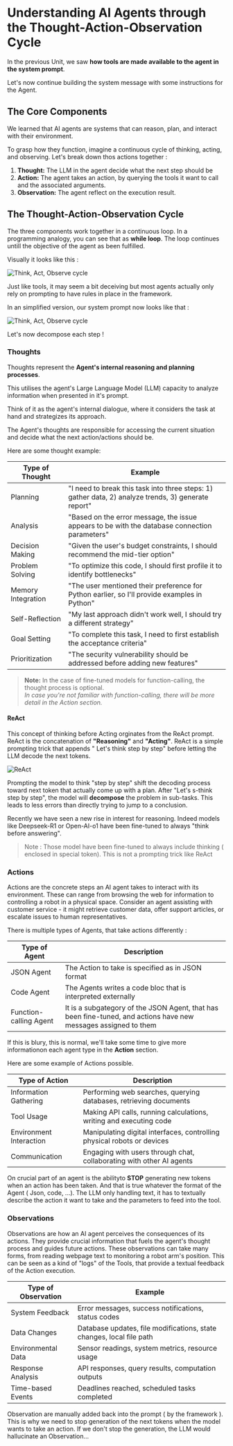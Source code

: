 # Understanding AI Agents through the Thought-Action-Observation Cycle

In the previous Unit, we saw **how tools are made available to the agent in the system prompt**. 

Let's now continue building the system message with some instructions for the Agent.

## The Core Components

We learned that AI agents are systems that can reason, plan, and interact with their environment.

To grasp how they function, imagine a continuous cycle of thinking, acting, and observing. Let's break down thos actions together :

1. **Thought:** The LLM in the agent decide what the next step should be
2. **Action:** The agent takes an action, by querying the tools it want to call and the associated arguments.
3. **Observation:** The agent reflect on the execution result.

## The Thought-Action-Observation Cycle

The three components work together in a continuous loop. In a programming analogy, you can see that as **while loop**. The loop continues untill the objective of the agent as been fulfilled.

Visually it looks like this :

<img src="https://huggingface.co/datasets/agents-course/course-images/resolve/main/en/unit1/Thought_Action_obs_cycle.gif" alt="Think, Act, Observe cycle"/>

Just like tools, it may seem a bit deceiving but most agents actually only rely on prompting to have rules in place in the framework.

In an simplified version, our system prompt now looks like that :

<img src="https://huggingface.co/datasets/agents-course/course-images/resolve/main/en/unit1/system_prompt_cycle.png" alt="Think, Act, Observe cycle"/>

Let's now decompose each step !

### Thoughts

Thoughts represent the **Agent's internal reasoning and planning processes**. 

This utilises the agent's Large Language Model (LLM) capacity to analyze information when presented in it's prompt.

Think of it as the agent's internal dialogue, where it considers the task at hand and strategizes its approach.

The Agent's thoughts are responsible for accessing the current situation and decide what the next action/actions should be.

Here are some thought example:

| Type of Thought | Example |
|----------------|---------|
| Planning | "I need to break this task into three steps: 1) gather data, 2) analyze trends, 3) generate report" |
| Analysis | "Based on the error message, the issue appears to be with the database connection parameters" |
| Decision Making | "Given the user's budget constraints, I should recommend the mid-tier option" |
| Problem Solving | "To optimize this code, I should first profile it to identify bottlenecks" |
| Memory Integration | "The user mentioned their preference for Python earlier, so I'll provide examples in Python" |
| Self-Reflection | "My last approach didn't work well, I should try a different strategy" |
| Goal Setting | "To complete this task, I need to first establish the acceptance criteria" |
| Prioritization | "The security vulnerability should be addressed before adding new features" |

> **Note:** In the case of fine-tuned models for function-calling, the thought process is optional.  
> *In case you're not familiar with function-calling, there will be more detail in the Action section.*

#### ReAct

This concept of thinking before Acting orginates from the ReAct prompt. ReAct is the concatenation of **"Reasoning"** and **"Acting"**.
ReAct is a simple prompting trick that appends " Let's think step by step" before letting the LLM decode the next tokens. 

<img src="https://huggingface.co/datasets/agents-course/course-images/resolve/main/en/unit1/ReAct.png" alt="ReAct"/>

Prompting the model to think "step by step" shift the decoding process toward next token that actually come up with a plan.
After "Let's s-think step by step", the model will **decompose** the problem in sub-tasks. This leads to less errors than directly trying to jump to a conclusion.

Recently we have seen a new rise in interest for reasoning. Indeed models like Deepseek-R1 or Open-AI-o1 have been fine-tuned to always "think before answering".
> Note : Those model have been fine-tuned to always include thinking ( enclosed in <think></think> special token). This is not a prompting trick like ReAct

### Actions

Actions are the concrete steps an AI agent takes to interact with its environment. These can range from browsing the web for information to controlling a robot in a physical space. Consider an agent assisting with customer service - it might retrieve customer data, offer support articles, or escalate issues to human representatives.

There is multiple types of Agents, that take actions differently :

| Type of Agent | Description |
|----------------|-------------|
| JSON Agent| The Action to take is specified as in JSON format |
| Code Agent |The Agents writes a code bloc that is interpreted externally |
|Function-calling Agent | It is a subgategory of the JSON Agent, that has been fine-tuned, and actions have new messages assigned to them |

If this is blury, this is normal, we'll take some time to give more informationon each agent type in the **Action** section.

Here are some example of Actions possible.

| Type of Action | Description |
|----------------|-------------|
| Information Gathering | Performing web searches, querying databases, retrieving documents |
| Tool Usage | Making API calls, running calculations, writing and executing code |
| Environment Interaction | Manipulating digital interfaces, controlling physical robots or devices |
| Communication | Engaging with users through chat, collaborating with other AI agents |

On crucial part of an agent is the abilityto **STOP** generating new tokens when an action has been taken. And that is true whatever the format of the Agent ( Json, code, ...).
The LLM only handling text, it has to textually describe the action it want to take and the parameters to feed into the tool.

<INSERT EXAMPLE>

### Observations

Observations are how an AI agent perceives the consequences of its actions. They provide crucial information that fuels the agent's thought process and guides future actions. These observations can take many forms, from reading webpage text to monitoring a robot arm's position. This can be seen as a kind of "logs" of the Tools, that provide a textual feedback of the Action execution.

| Type of Observation | Example |
|-------------------|----------|
| System Feedback | Error messages, success notifications, status codes |
| Data Changes | Database updates, file modifications, state changes, local file path |
| Environmental Data | Sensor readings, system metrics, resource usage |
| Response Analysis | API responses, query results, computation outputs |
| Time-based Events | Deadlines reached, scheduled tasks completed |


Observation are manually added back into the prompt ( by the framework ). This is why we need to stop generation of the next tokens when the model wants to take an action. If we don't stop the generation, the LLM would hallucinate an Observation...

<!-- TODO: @Jofthomas -->